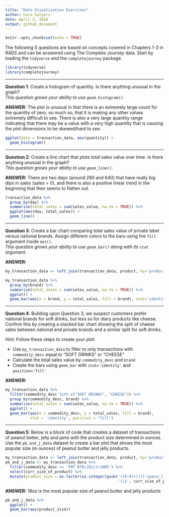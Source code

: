 ```yaml
---
title: "Data Visualization Exercises"
author: Cara Salyers
date: April 3, 2018
output: github_document
---
```


```r
knitr::opts_chunk$set(echo = TRUE)
```

The following 5 questions are based on concepts covered in Chapters 1-3 in R4DS 
and can be answered using The Complete Journey data. Start by loading the `tidyverse` 
and the `completejourney` package.

```r
library(tidyverse)
library(completejourney)
```

---

**Question 1**:
Create a histogram of quantity. Is there anything unusual in the graph?  
*This question grows your ability to use `geom_histogram()`.*

**ANSWER:**
The plot is unusual in that there is an extremely large count for the quantity of 
zero, so much so, that it is making any other values extremely difficult to see.
There is also a very large quantity range indicating that there may be a value with
a very high quantity that is causing the plot dimensions to be skewed/hard to see.
```r
ggplot(data = transaction_data, aes(quantity)) +
  geom_histogram()
```

---

**Question 2**:
Create a line chart that plots total sales value over time. Is there anything 
unusual in the graph?  
*This question grows your ability to use `geom_line()`.*

**ANSWER:**
There are two days (around 280 and 640) that have really big dips in sales (sales = 0),
and there is also a positive linear trend in the beginning that then seems to flatten out.
```r
transaction_data %>%
  group_by(day) %>%
  summarize(total_sales = sum(sales_value, na.rm = TRUE)) %>%
  ggplot(aes(day, total_sales)) +
  geom_line()
```

---

**Question 3**:
Create a bar chart comparing total sales value of private label versus national 
brands. Assign different colors to the bars using the `fill` argument inside `aes()`.  
*This question grows your ability to use `geom_bar()` along with its `stat` argument.*

**ANSWER:**
```r
my_transaction_data <- left_join(transaction_data, product, by='product_id')

my_transaction_data %>%
  group_by(brand) %>%
  summarize(total_sales = sum(sales_value, na.rm = TRUE)) %>%
  ggplot() +
  geom_bar(aes(x = brand, y = total_sales, fill = brand), stat='identity')
```

---

**Question 4**:
Building upon Question 3, we suspect customers prefer national brands for soft 
drinks, but less so for diary products like cheese. Confirm this by creating a 
stacked bar chart showing the split of cheese sales between national and private 
brands and a similar split for soft drinks. 

Hint: Follow these steps to create your plot: 

 - Use `my_transaction_data` to filter to only transactions with `commodity_desc` 
 equal to "SOFT DRINKS" or "CHEESE" 
 - Calculate the total sales value by `commodity_desc` and `brand`
 - Create the bars using `geom_bar` with `stat='identity'` and `position='fill'`

**ANSWER:**
```r
my_transaction_data %>%
  filter(commodity_desc %in% c("SOFT DRINKS", "CHEESE")) %>%
  group_by(commodity_desc, brand) %>%
  summarize(total_sales = sum(sales_value, na.rm = TRUE)) %>%
  ggplot() +
  geom_bar(aes(x = commodity_desc, y = total_sales, fill = brand), 
           stat = 'identity', position = "fill")
```

---

**Question 5**:
Below is a block of code that creates a dataset of transactions of peanut better, 
jelly and jams with the product size determined in ounces. Use the `pb_and_j_data` 
dataset to create a bar plot that shows the most popular size (in ounces) of peanut 
butter and jelly products. 

```r
my_transaction_data <- left_join(transaction_data, product, by='product_id')
pb_and_j_data <- my_transaction_data %>% 
  filter(commodity_desc == 'PNT BTR/JELLY/JAMS') %>%
  select(curr_size_of_product) %>%
  mutate(product_size = as.factor(as.integer(gsub('([0-9]+)([[:space:]]*OZ)',
                                                  '\\1', curr_size_of_product))))
```

**ANSWER:**
18oz is the most popular size of peanut butter and jelly products
```r
pb_and_j_data %>%
  ggplot() +
  geom_bar(aes(product_size))
```
